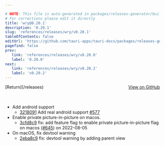 ```yaml
---

# NOTE: This file is auto-generated in packages/releases-generator/build.ts
# For corrections please edit it directly
title: 'wry@0.20.1'
description: '0.20.1'
slug: 'references/releases/wry/v0.20.1'
tableOfContents: false
editUrl: 'https://github.com/tauri-apps/tauri-docs/packages/releases-generator/build.ts'
pagefind: false
prev:
   link: 'references/releases/wry/v0.20.0'
   label: '0.20.0'
next:
   link: 'references/releases/wry/v0.20.2'
   label: 'v0.20.2'
---
```


			

<ReleaseSidebar slug="references/releases/wry"  packageName="wry" />

<div style="margin-bottom:3rem; display: flex; justify-content: space-between; align-items: center"><span>[Return](/releases)</span><span><a href="https://github.com/tauri-apps/wry/releases/tag/wry-v0.20.1">View on GitHub</a></span></div>

- Add android support
  - [3218091](https://github.com/tauri-apps/wry/commit/3218091aa393dca9451840d3baa44bc9371f2e1d) Add real android support [#577](https://github.com/tauri-apps/wry/pull/577)
- Enable private picture-in-picture on macos.
  - [3cfd8c9](https://github.com/tauri-apps/wry/commit/3cfd8c9e7a43f6c35a1ea61358521bd62fc70633) fix: add feature flag to enable private picture-in-picture flag on macos ([#645](https://github.com/tauri-apps/wry/pull/645)) on 2022-08-05
- On macOS, fix devtool warning
  - [2eba8c9](https://github.com/tauri-apps/wry/commit/2eba8c9c26ff5f9512b0039ac04bc7fd27a5256f) fix: devtool warning by adding parent view

